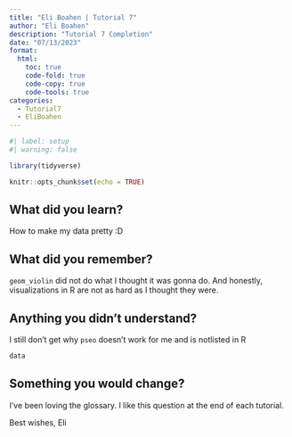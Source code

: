 ```yaml
---
title: "Eli Boahen | Tutorial 7"
author: "Eli Boahen"
description: "Tutorial 7 Completion"
date: "07/13/2023"
format:
  html:
    toc: true
    code-fold: true
    code-copy: true
    code-tools: true
categories:
  - Tutorial7
  - EliBoahen
---
```


```r
#| label: setup
#| warning: false

library(tidyverse)

knitr::opts_chunk$set(echo = TRUE)
```

## What did you learn?
How to make my data pretty :D

## What did you remember?
`geom_violin` did not do what I thought it was gonna do. And honestly, visualizations in R are not as hard as I thought they were.

## Anything you didn't understand?
I still don't get why `pseo` doesn't work for me and is notlisted in R
```r
data
```

## Something you would change?
I've been loving the glossary. I like this question at the end of each tutorial.


Best wishes,
Eli